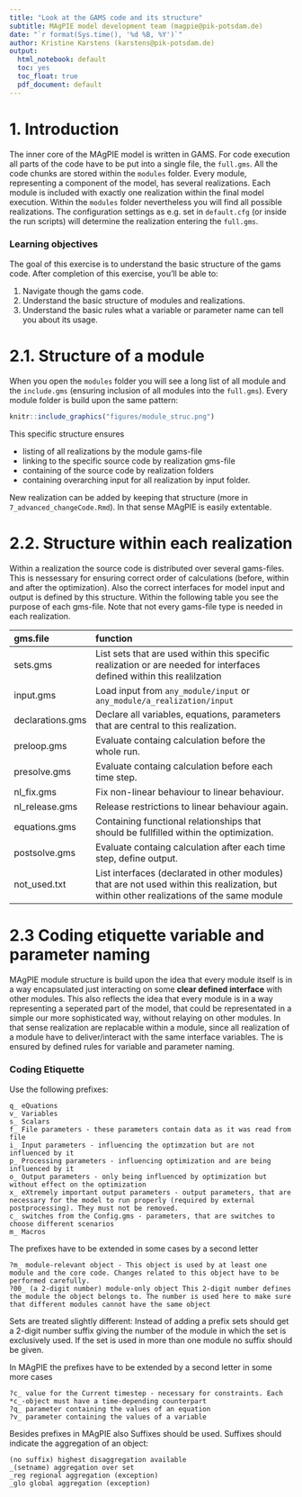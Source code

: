 ```yaml
---
title: "Look at the GAMS code and its structure"
subtitle: MAgPIE model development team (magpie@pik-potsdam.de)
date: "`r format(Sys.time(), '%d %B, %Y')`"
author: Kristine Karstens (karstens@pik-potsdam.de)
output:
  html_notebook: default
  toc: yes
  toc_float: true
  pdf_document: default
---
```


# 1. Introduction

The inner core of the MAgPIE model is written in GAMS. For code execution all parts of the code have to be put into a single file, the `full.gms`. All the code chunks are stored within the `modules` folder. Every module, representing a component of the model, has several realizations. Each module is included with exactly one realization within the final model execution. Within the `modules` folder nevertheless you will find all possible realizations. The configuration settings as e.g. set in `default.cfg` (or inside the run scripts) will determine the realization entering the `full.gms`. 

### Learning objectives

The goal of this exercise is to understand the basic structure of the gams code. After completion of this exercise, you'll be able to:

1. Navigate though the gams code.
2. Understand the basic structure of modules and realizations.
3. Understand the basic rules what a variable or parameter name can tell you about its usage.

# 2.1. Structure of a module

When you open the `modules` folder you will see a long list of all module and the `include.gms` (ensuring inclusion of all modules into the `full.gms`). Every module folder is build upon the same pattern:

```r
knitr::include_graphics("figures/module_struc.png")
```

This specific structure ensures

* listing of all realizations by the module gams-file 
* linking to the specific source code by realization gms-file 
* containing of the source code by realization folders 
* containing overarching input for all realization by input folder.

New realization can be added by keeping that structure (more in `7_advanced_changeCode.Rmd`). In that sense MAgPIE is easily extentable.

# 2.2. Structure within each realization

Within a realization the source code is distributed over several gams-files. This is nessessary for ensuring correct order of calculations (before, within and after the optimization). Also the correct interfaces for model input and output is defined by this structure. Within the following table you see the purpose of each gms-file. Note that not every gams-file type is needed in each realization.  


| gms.file   | function                |
|:------------------|:------------------------------------------------------------------|
| sets.gms          | List sets that are used within this specific realization or are needed for interfaces defined within this realilzation |
| input.gms         | Load input from `any_module/input` or `any_module/a_realization/input` |
| declarations.gms  | Declare all variables, equations, parameters that are central to this realization. |
| preloop.gms       | Evaluate containg calculation before the whole run. |
| presolve.gms      | Evaluate containg calculation before each time step.|
| nl_fix.gms        | Fix non-linear behaviour to linear behaviour.|
| nl_release.gms    | Release restrictions to linear behaviour again. |
| equations.gms     | Containing functional relationships that should be fullfilled within the optimization. |
| postsolve.gms     | Evaluate containg calculation after each time step, define output.|
| not_used.txt      | List interfaces (declarated in other modules) that are not used within this realization, but within other realizations of the same module | 


# 2.3 Coding etiquette variable and parameter naming

MAgPIE module structure is build upon the idea that every module itself is in a way encapsulated just interacting on some **clear defined interface** with other modules. This also reflects the idea that every module is in a way representing a seperated part of the model, that could be representated in a simple our more sophisticated way, without relaying on other modules. In that sense realization are replacable within a module, since all realization of a module have to deliver/interact with the same interface variables. The is ensured by defined rules for variable and parameter naming.

### Coding Etiquette

Use the following prefixes:

    q_ eQuations
    v_ Variables
    s_ Scalars
    f_ File parameters - these parameters contain data as it was read from file
    i_ Input parameters - influencing the optimzation but are not influenced by it
    p_ Processing parameters - influencing optimization and are being influenced by it
    o_ Output parameters - only being influenced by optimization but without effect on the optimization
    x_ eXtremely important output parameters - output parameters, that are necessary for the model to run properly (required by external postprocessing). They must not be removed.
    c_ switches from the Config.gms - parameters, that are switches to choose different scenarios
    m_ Macros

The prefixes have to be extended in some cases by a second letter

    ?m_ module-relevant object - This object is used by at least one module and the core code. Changes related to this object have to be performed carefully.
    ?00_ (a 2-digit number) module-only object This 2-digit number defines the module the object belongs to. The number is used here to make sure that different modules cannot have the same object

Sets are treated slightly different: Instead of adding a prefix sets should get a 2-digit number suffix giving the number of the module in which the set is exclusively used. If the set is used in more than one module no suffix should be given.

In MAgPIE the prefixes have to be extended by a second letter in some more cases

    ?c_ value for the Current timestep - necessary for constraints. Each *c_-object must have a time-depending counterpart
    ?q_ parameter containing the values of an equation
    ?v_ parameter containing the values of a variable

Besides prefixes in MAgPIE also Suffixes should be used. Suffixes should indicate the aggregation of an object:

    (no suffix) highest disaggregation available
    _(setname) aggregation over set
    _reg regional aggregation (exception)
    _glo global aggregation (exception)


